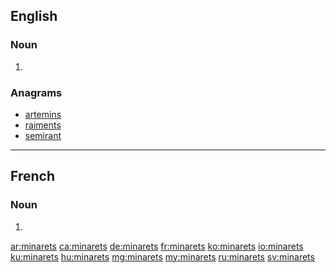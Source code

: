 ==English==

===Noun===
{{head|en|noun plural form}}

# {{plural of|minaret|lang=en}}

===Anagrams===
* [[artemins#English|artemins]]
* [[raiments#English|raiments]]
* [[semirant#English|semirant]]

----

==French==

===Noun===
{{head|fr|noun plural form|g=m}}

# {{plural of|minaret|lang=fr}}

[[ar:minarets]]
[[ca:minarets]]
[[de:minarets]]
[[fr:minarets]]
[[ko:minarets]]
[[io:minarets]]
[[ku:minarets]]
[[hu:minarets]]
[[mg:minarets]]
[[my:minarets]]
[[ru:minarets]]
[[sv:minarets]]